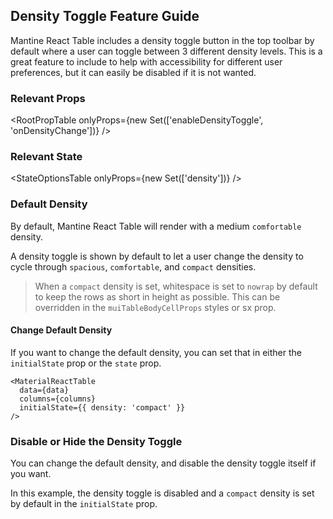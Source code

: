 
<Head>
  <title>Density Toggle Feature Guide - Mantine React Table Docs</title>
  <meta
    name="description"
    content="How to use, customize, or disable the density toggle button feature of Mantine React Table"
  />
</Head>

## Density Toggle Feature Guide

Mantine React Table includes a density toggle button in the top toolbar by default where a user can toggle between 3 different density levels. This is a great feature to include to help with accessibility for different user preferences, but it can easily be disabled if it is not wanted.

### Relevant Props

<RootPropTable
  onlyProps={new Set(['enableDensityToggle', 'onDensityChange'])}
/>

### Relevant State

<StateOptionsTable onlyProps={new Set(['density'])} />

### Default Density

By default, Mantine React Table will render with a medium `comfortable` density.

A density toggle is shown by default to let a user change the density to cycle through `spacious`, `comfortable`, and `compact` densities.

> When a `compact` density is set, whitespace is set to `nowrap` by default to keep the rows as short in height as possible. This can be overridden in the `muiTableBodyCellProps` styles or sx prop.

#### Change Default Density

If you want to change the default density, you can set that in either the `initialState` prop or the `state` prop.

```tsx
<MaterialReactTable
  data={data}
  columns={columns}
  initialState={{ density: 'compact' }}
/>
```

### Disable or Hide the Density Toggle

You can change the default density, and disable the density toggle itself if you want.

In this example, the density toggle is disabled and a `compact` density is set by default in the `initialState` prop.

<DisableExample />
